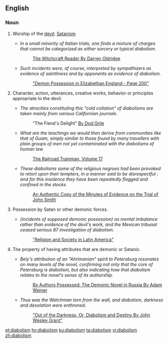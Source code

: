 ==English==

===Noun===
{{en-noun}}

# {{label|en|uncountable}} Worship of the [[devil]]; [[Satanism]]
#* ''In a small minority of Italian trials, one finds a mixture of charges that cannot be categorized as either sorcery or typical diabolism.''
#*: [https://books.google.com/books?id=971Dmfp2KMsC&pg=PA32&dq=%22diabolism%22+-dictionary&hl=en&sa=X&ei=TKiZVYSHGcLt-QGa44LYBg&ved=0CDgQ6AEwBzgK#v=onepage&q=%22diabolism%22%20-dictionary&f=false The Witchcraft Reader By Darren Oldridge]
#* ''Such incidents were, of course, interpreted by sympathizers as evidence of saintliness and by opponents as evidence of diabolism.''
#*: [https://books.google.com/books?id=EENUIgdglNEC&pg=PA200&dq=%22diabolism%22+possessed+-dictionary&hl=en&sa=X&ei=uqiZVZ-zI8j0-QH2kYhw&ved=0CEAQ6AEwBg#v=onepage&q=%22diabolism%22%20possessed%20-dictionary&f=false "Demon Possession in Elizabethan England - Page 200"]
# {{label|en|countable}} Character, action, utterances, creative works, behavior or principles appropriate to the devil.
#* ''The atrocities constituting this "cold collation" of diabolisms are taken mainly from various Californian journals.''
#*: "The Fiend's Delight" [https://books.google.com/books?id=6-1ZBoxzx1YC&pg=PT7&lpg=PT7&dq=diabolisms+-dictionary&source=bl&ots=sqMY6aFlyM&sig=b5DTRu2hX4jnCiBawVdjYpgi4xc&hl=en&sa=X&ei=IqWZVby4BsSx-AHMpbWYDA&ved=0CDAQ6AEwAzgK#v=onepage&q=diabolisms%20-dictionary&f=false By Dod Grile]
#* ''What are the teachings we would then derive from communities like that of Guam, simply similar to those found by many travellers with plain groups of men not yet contaminated with the diabolisms of human law''
#*: [https://books.google.com/books?id=s9rNAAAAMAAJ&pg=PA566&dq=%22diabolisms%22&hl=en&sa=X&ei=3KaZVau7HYn1-AHs77OwDA&ved=0CCQQ6AEwAQ#v=onepage&q=%22diabolisms%22&f=false The Railroad Trainman, Volume 17]
#* ''These diabolisms some of the religious negroes had been provoked to retort upon their tempters, in a manner said to be disrespectful ; and for this insolence they have been repeatedly flogged and confined in the stocks''
#*: [https://books.google.com/books?id=qbUNAAAAQAAJ&pg=PA11&dq=%22diabolisms%22+-dictionary&hl=en&sa=X&ei=WqeZVfqcI4vs-QHLq4aQAQ&ved=0CEIQ6AEwBw#v=onepage&q=%22diabolisms%22%20-dictionary&f=false An Authentic Copy of the Minutes of Evidence on the Trial of John Smith]
# {{label|en|uncountable}} Possession by Satan or other demonic forces.
#: {{rfquotek|Bishop Warburton}}
#* ''(incidents of supposed demonic possession) as mental imbalance rather than evidence of the devil's work, and the Mexican tribunal ceased serious 87 investigation of diabolism.''
#*: [https://books.google.com/books?id=iI66BgAAQBAJ&pg=PT189&dq=%22diabolism%22+possessed+-dictionary&hl=en&sa=X&ei=uqiZVZ-zI8j0-QH2kYhw&ved=0CFAQ6AEwCQ#v=onepage&q=%22diabolism%22%20possessed%20-dictionary&f=false "Religion and Society in Latin America"]
# {{label|en|uncountable}} The property of having attributes that are demonic or Satanic.
#* ''Bely's attribution of an "Ahrimanian" spirit to Petersburg resonates on many levels of the novel, confirming not only that the core of Petersburg is diabolism, but also indicating how that diabolism relates to the novel's sense of its authorship.''
#*: [https://books.google.com/books?id=z0gD7h5Ba3kC&pg=PA146&dq=%22diabolism%22+possessed+-dictionary&hl=en&sa=X&ei=uqiZVZ-zI8j0-QH2kYhw&ved=0CDQQ6AEwBA#v=onepage&q=%22diabolism%22%20possessed%20-dictionary&f=false By Authors Possessed: The Demonic Novel in Russia By Adam Weiner]
#* ''Thus was the Watchman torn from the wall, and diabolism, darkness and desolation were enthroned.''
#*: [https://books.google.com/books?id=Bb5PLxfaT7EC&pg=PA301&dq=%22diabolism%22+possessed+-dictionary&hl=en&sa=X&ei=uqiZVZ-zI8j0-QH2kYhw&ved=0CEYQ6AEwBw#v=onepage&q=%22diabolism%22%20possessed%20-dictionary&f=false "Out of the Darkness, Or, Diabolism and Destiny By John Wesley Grant"]

[[et:diabolism]]
[[hy:diabolism]]
[[ku:diabolism]]
[[ta:diabolism]]
[[vi:diabolism]]
[[zh:diabolism]]